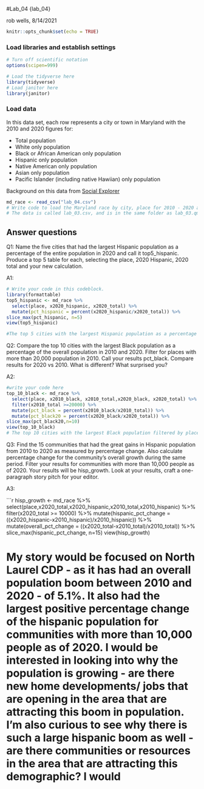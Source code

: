 #Lab_04 {lab_04}

rob wells, 8/14/2021

```r
knitr::opts_chunk$set(echo = TRUE)
```

### Load libraries and establish settings
```r
# Turn off scientific notation
options(scipen=999)

# Load the tidyverse here
library(tidyverse)
# Load janitor here
library(janitor)


```

### Load data

In this data set, each row represents a city or town in Maryland with the 2010 and 2020 figures for: 

-  Total population 
-  White only population
-  Black or African American only population
-  Hispanic only population 
-  Native American only population
-  Asian only population
-  Pacific Islander (including native Hawiian) only population

Background on this data from [Social Explorer](https://www.socialexplorer.com/data/ACS2016_5yr/metadata/?ds=ACS16_5yr&table=B02001) 
```r
md_race <- read_csv("lab_04.csv")
# Write code to load the Maryland race by city, place for 2010 - 2020 and call it md_race.
# The data is called lab_03.csv, and is in the same folder as lab_03.qmd (this data notebook)

```

## Answer questions

Q1: Name the five cities that had the largest Hispanic population as a percentage of the entire population in 2020 and call it top5_hispanic. Produce a top 5 table for each, selecting the place, 2020 Hispanic, 2020 total and your new calculation.

A1:
```r

# Write your code in this codeblock.
library(formattable) 
top5_hispanic <- md_race %>% 
  select(place, x2020_hispanic, x2020_total) %>% 
  mutate(pct_hispanic = percent(x2020_hispanic/x2020_total)) %>% 
slice_max(pct_hispanic, n=5) 
view(top5_hispanic)

#The top 5 cities with the largest Hispanic population as a percentage of the entire population in 2020 were Langley Park CDP (82.5%), Templeville town (77.6%), Marydel town (70.95%), Henderson town (63.69%), Edmonston town (60.9%).

```

Q2: Compare the top 10 cities with the largest Black population as a percentage of the overall population in 2010 and 2020. Filter for places with more than 20,000 population in 2010. Call your results pct_black. Compare results for 2020 vs 2010. What is different? What surprised you? 

A2:

```r
#write your code here
top_10_black <- md_race %>% 
  select(place, x2010_black, x2010_total,x2020_black, x2020_total) %>% 
  filter(x2010_total >=20000) %>% 
  mutate(pct_black = percent(x2010_black/x2010_total)) %>% 
  mutate(pct_black20 = percent(x2020_black/x2020_total)) %>% 
slice_max(pct_black20,n=10)
view(top_10_black)
# The top 10 cities with the largest Black population filtered by places with more than a 20,000 population and sorted by results in 2020 are Suitland CDP, Milford Mills CDP, Clinton CDP, Lochearn CDP, Randallstown CDP, Landover CDP, South Laurel CDP, Baltimore City, Fort Washington CDP, and Waldorf CDP. I was surprised that there were five places with an 80% or higher population, and I thought it was interesting that there were slight fluctuations in percentages between 2010 and 2020. For example, Suitland CDP was 92.35% Black in 2010 and 87.65% Black in 2020. 
```

Q3: Find the 15 communities that had the great gains in Hispanic population from 2010 to 2020 as measured by percentage change. Also calculate percentage change for the community's overall growth during the same period. Filter your results for communities with more than 10,000 people as of 2020. Your results will be hisp_growth. Look at your results, craft a one-paragraph story pitch for your editor. 

A3:

```r
hisp_growth <- md_race %>% 
  select(place,x2020_total,x2020_hispanic,x2010_total,x2010_hispanic) %>% 
  filter(x2020_total >= 10000) %>% 
  mutate(hispanic_pct_change = ((x2020_hispanic-x2010_hispanic)/x2010_hispanic)) %>% 
   mutate(overall_pct_change = ((x2020_total-x2010_total)/x2010_total)) %>% 
  slice_max(hispanic_pct_change, n=15)
view(hisp_growth)

# My story would be focused on North Laurel CDP - as it has had an overall population boom between 2010 and 2020 - of 5.1%. It also had the largest positive percentage change of the hispanic population for communities with more than 10,000 people as of 2020. I would be interested in looking into why the population is growing - are there new home developments/ jobs that are opening in the area that are attracting this boom in population. I'm also curious to see why there is such a large hispanic boom as well - are there communities or resources in the area that are attracting this demographic? I would 
